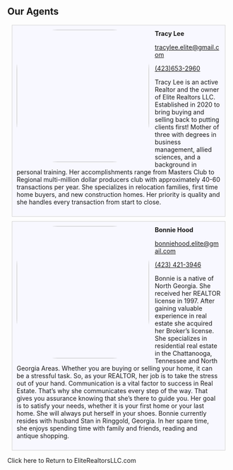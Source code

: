 <Container>

<p className="text-center"><h2>Our Agents</h2></p>

<div style="background: ghostwhite; 
            padding: 10px; 
            border: 1px solid lightgray; 
            margin: 10px;">
<img src="https://raw.githubusercontent.com/charles-hood/elite-realtors-llc/master/content/images/tracylee.jpg" align="left" style="float:left;padding:0 10px 0 0; border-radius: 30%;" width="300px"/>
<strong>Tracy Lee</strong><p><a href="mailto:tracylee.elite@gmail.com">tracylee.elite@gmail.com</a></p><a href="tel:4236532960">(423)653-2960</a>
<p>Tracy Lee is an active Realtor and the owner of Elite Realtors LLC. Established in 2020 to bring buying and selling back to putting clients first! 
Mother of three with degrees in business management, allied sciences, and a background in personal training.
Her accomplishments range from Masters Club to Regional multi-million dollar producers club with approximately 40-60 transactions per year. She specializes in relocation families, first time home buyers, and new construction homes. Her priority is quality and she handles every transaction from start to close.
</p>
</div>
	
<div style="background: ghostwhite; 
            padding: 10px; 
            border: 1px solid lightgray; 
            margin: 10px;">
<img src="https://raw.githubusercontent.com/charles-hood/elite-realtors-llc/master/content/images/bonniehood.jpg" align="left" style="float:left;padding:0 10px 0 0; border-radius: 30%;" width="300px"/>
<strong>Bonnie Hood</strong><p><a href="mailto:bonniehood.elite@gmail.com">bonniehood.elite@gmail.com</a></p><a href="tel:4234213946">(423) 421-3946</a>
<p>Bonnie is a native of North Georgia.  She received her REALTOR license in 1997.  After gaining valuable experience in real estate she acquired her Broker’s license.  She specializes in residential real estate in the Chattanooga, Tennessee and North Georgia Areas.  Whether you are buying or selling your home, it can be a stressful task.  So, as your REALTOR, her job is to take the stress out of your hand.   Communication is a vital factor to success in Real Estate.  That’s why she communicates every step of the way.  That gives you assurance knowing that she’s there to guide you.  Her goal is to satisfy your needs, whether it is your first home or your last home.   She will always put herself in your shoes. 
Bonnie currently resides with husband Stan in Ringgold, Georgia.  In her spare time, she enjoys spending time with family and friends, reading and antique shopping.  
</p>
</div>
<p className="text-center"><Link to="/">Click here to Return to EliteRealtorsLLC.com</Link></p>
</Container>
